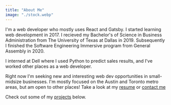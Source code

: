 ```yaml
---
title: "About Me"
image: "./stock.webp"
---
```



I'm a web developer who mostly uses React and Gatsby. I started learning web development in 2017. I recieved my Bachelor's of Science in Business Administration from The University of Texas at Dallas in 2019. Subsequently I finished the Software Engineering Immersive program from General Assembly in 2020. 

I interned at Dell where I used Python to predict sales results, and I've worked other places as a web developer. 

Right now I'm seeking new and interesting web dev opportunities in small-midsize businesses. I'm mostly focused on the Austin and Toronto metro areas, but am open to other places! Take a look at my [resume](https://drive.google.com/file/d/19T-KS6MnPaDdYKyqE3CAqrcrC0UvEm03/view?usp=sharing) or [contact me](#contact)

Check out some of my [projects](#projects) below. 
